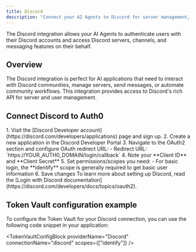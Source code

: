 ```yaml
---
title: Discord
description: "Connect your AI Agents to Discord for server management, messaging, and community features."
---
```




The Discord integration allows your AI Agents to authenticate users with their Discord accounts and access Discord servers, channels, and messaging features on their behalf.

## Overview

The Discord integration is perfect for AI applications that need to interact with Discord communities, manage servers, send messages, or automate community workflows. This integration provides access to Discord's rich API for server and user management.

## Connect Discord to Auth0

<Steps>
  <Step title="Discord setup">
    1. Visit the [Discord Developer account](https://discord.com/developers/applications) page and sign up.
    2. Create a new application in the Discord Developer Portal
    3. Navigate to the OAuth2 section and configure OAuth redirect URL:
       - Redirect URL: `https://YOUR_AUTH0_DOMAIN/login/callback`
       <FindDomainInfoBlock />
    4. Note your **Client ID** and **Client Secret**
    5. Set permissions/scopes you need:
       - For basic login, the **identify** scope is generally required to get basic user information
    6. Save changes
    To learn more about setting up Discord, read the [Login with Discord documentation](https://discord.com/developers/docs/topics/oauth2).
  </Step>
  <Step title="Auth0 setup">
    <Auth0SetupBlock providerName="Discord" scopesName="Attributes" allowFreeFormScopes={true}/>
  </Step>
</Steps>

<IntegrationInfoBlock providerName="Discord" />

## Token Vault configuration example

To configure the Token Vault for your Discord connection, you can use the following code snippet in your application:

<TokenVaultConfigBlock 
  providerName="Discord"
  connectionName="discord"
  scopes={["identify"]}
/>

<NextStepsBlock />